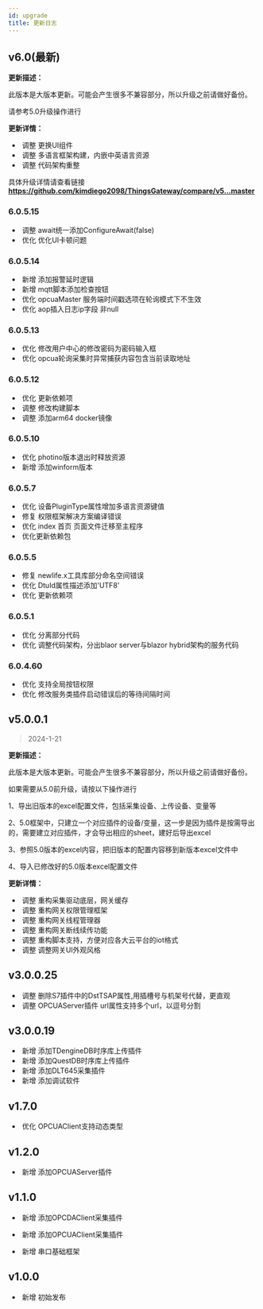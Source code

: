 ```yaml
---
id: upgrade
title: 更新日志
---
```




## v6.0(最新)

**更新描述：**

此版本是大版本更新。可能会产生很多不兼容部分，所以升级之前请做好备份。

请参考5.0升级操作进行

**更新详情：**

- &nbsp;<Tag>调整</Tag> 更换UI组件
- &nbsp;<Tag>调整</Tag> 多语言框架构建，内嵌中英语言资源
- &nbsp;<Tag>调整</Tag> 代码架构重整


具体升级详情请查看链接  **https://github.com/kimdiego2098/ThingsGateway/compare/v5...master**

### 6.0.5.15

- &nbsp;<Tag>调整</Tag> await统一添加ConfigureAwait(false)
- &nbsp;<Tag>优化</Tag> 优化UI卡顿问题


### 6.0.5.14

- &nbsp;<Tag>新增</Tag> 添加报警延时逻辑
- &nbsp;<Tag>新增</Tag> mqtt脚本添加检查按钮
- &nbsp;<Tag>优化</Tag> opcuaMaster 服务端时间戳选项在轮询模式下不生效
- &nbsp;<Tag>优化</Tag>  aop插入日志ip字段 非null

### 6.0.5.13

- &nbsp;<Tag>优化</Tag>  修改用户中心的修改密码为密码输入框
- &nbsp;<Tag>优化</Tag>  opcua轮询采集时异常捕获内容包含当前读取地址

### 6.0.5.12

- &nbsp;<Tag>优化</Tag>  更新依赖项
- &nbsp;<Tag>调整</Tag>  修改构建脚本
- &nbsp;<Tag>调整</Tag>  添加arm64 docker镜像


### 6.0.5.10

- &nbsp;<Tag>优化</Tag>  photino版本退出时释放资源
- &nbsp;<Tag>新增</Tag>  添加winform版本

### 6.0.5.7

- &nbsp;<Tag>优化</Tag> 设备PluginType属性增加多语言资源键值
- &nbsp;<Tag>修复</Tag> 权限框架解决方案编译错误
- &nbsp;<Tag>优化</Tag> index 首页 页面文件迁移至主程序
- &nbsp;<Tag>优化</Tag>更新依赖包

### 6.0.5.5

- &nbsp;<Tag>修复</Tag> newlife.x工具库部分命名空间错误
- &nbsp;<Tag>优化</Tag> DtuId属性描述添加'UTF8'
- &nbsp;<Tag>优化</Tag> 更新依赖项

### 6.0.5.1

- &nbsp;<Tag>优化</Tag> 分离部分代码
- &nbsp;<Tag>优化</Tag> 调整代码架构，分出blaor server与blazor hybrid架构的服务代码

### 6.0.4.60

- &nbsp;<Tag>优化</Tag> 支持全局按钮权限
- &nbsp;<Tag>优化</Tag> 修改服务类插件启动错误后的等待间隔时间


## v5.0.0.1
> 2024-1-21

**更新描述：**

此版本是大版本更新。可能会产生很多不兼容部分，所以升级之前请做好备份。

如果需要从5.0前升级，请按以下操作进行

1、导出旧版本的excel配置文件，包括采集设备、上传设备、变量等

2、5.0框架中，只建立一个对应插件的设备/变量，这一步是因为插件是按需导出的，需要建立对应插件，才会导出相应的sheet，建好后导出excel

3、参照5.0版本的excel内容，把旧版本的配置内容移到新版本excel文件中

4、导入已修改好的5.0版本excel配置文件

**更新详情：**

- &nbsp;<Tag>调整</Tag> 重构采集驱动底层，网关缓存
- &nbsp;<Tag>调整</Tag> 重构网关权限管理框架
- &nbsp;<Tag>调整</Tag> 重构网关线程管理器
- &nbsp;<Tag>调整</Tag> 重构网关断线续传功能
- &nbsp;<Tag>调整</Tag> 重构脚本支持，方便对应各大云平台的iot格式
- &nbsp;<Tag>调整</Tag> 调整网关UI外观风格



## v3.0.0.25

- &nbsp;<Tag>调整</Tag> 删除S7插件中的DstTSAP属性,用插槽号与机架号代替，更直观
- &nbsp;<Tag>调整</Tag> OPCUAServer插件 url属性支持多个url，以逗号分割

## v3.0.0.19

- &nbsp;<Tag>新增</Tag> 添加TDengineDB时序库上传插件
- &nbsp;<Tag>新增</Tag> 添加QuestDB时序库上传插件
- &nbsp;<Tag>新增</Tag> 添加DLT645采集插件
- &nbsp;<Tag>新增</Tag> 添加调试软件


## v1.7.0

- &nbsp;<Tag>优化</Tag> OPCUAClient支持动态类型


## v1.2.0

  - &nbsp;<Tag>新增</Tag> 添加OPCUAServer插件

##

## v1.1.0

  - &nbsp;<Tag>新增</Tag> 添加OPCDAClient采集插件

  - &nbsp;<Tag>新增</Tag> 添加OPCUAClient采集插件

  - &nbsp;<Tag>新增</Tag> 串口基础框架

##

## v1.0.0

  - &nbsp;<Tag>新增</Tag> 初始发布


##
